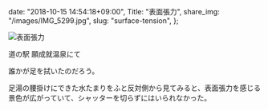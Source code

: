   date: "2018-10-15 14:54:18+09:00",
  Title: "表面張力",
  share_img: "/images/IMG_5299.jpg",
  slug: "surface-tension",
};

![表面張力](/images/IMG_5299.jpg)

<span className="caption">道の駅 願成就温泉にて</span>

誰かが足を拭いたのだろう。

足湯の腰掛けにできた水たまりをふと反対側から見てみると、表面張力を感じる景色が広がっていて、シャッターを切らずにはいられなかった。
